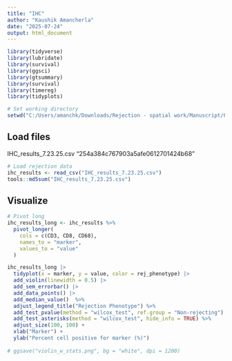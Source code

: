 ---
title: "IHC"
author: "Kaushik Amancherla"
date: "2025-07-24"
output: html_document
---

```{r setup, include=FALSE}
library(tidyverse)
library(lubridate)
library(survival)
library(ggsci)
library(gtsummary)
library(survival)
library(timereg)
library(tidyplots)

# Set working directory
setwd("C:/Users/amanchk/Downloads/Rejection - spatial work/Manuscript/Pre-final/Final_drafts/Pre-final_2.25.25/Pre-final_2.26.2025/Final submission/Revision/IHC")
```

## Load files

IHC_results_7.23.25.csv 
"254a384c767903a5afe0612701424b68"

```{r}
# Load rejection data
ihc_results <- read_csv("IHC_results_7.23.25.csv")
tools::md5sum("IHC_results_7.23.25.csv")
```

## Visualize

```{r}
# Pivot long
ihc_results_long <- ihc_results %>%
  pivot_longer(
    cols = c(CD3, CD8, CD68),
    names_to = "marker",
    values_to = "value"
  )

ihc_results_long |> 
  tidyplot(x = marker, y = value, color = rej_phenotype) |> 
  add_violin(linewidth = 0.5) |> 
  add_sem_errorbar() |> 
  add_data_points() |>
  add_median_value()  %>%
  adjust_legend_title("Rejection Phenotype") %>%
  add_test_pvalue(method = "wilcox_test", ref.group = "Non-rejecting") %>%
  add_test_asterisks(method = "wilcox_test", hide_info = TRUE) %>%
  adjust_size(100, 100) +
  xlab("Marker") +
  ylab("Percent cell positive for marker (%)")
  
# ggsave("violin_w_stats.png", bg = "white", dpi = 1200)
```
